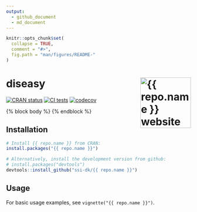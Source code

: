 ```yaml
---
output:
  - github_document
  - md_document
---
```


<!-- README.md is generated from README.Rmd. Please edit that file. -->

```r
knitr::opts_chunk$set(
  collapse = TRUE,
  comment = "#>",
  fig.path = "man/figures/README-"
)
```

# diseasy <a href="https://ssi-dk.github.io/{{ repo.name }}/"><img src="man/figures/logo.png" align="right" height="138" alt="{{ repo.name }} website" /></a>

<!-- badges: start -->

[![CRAN status](https://www.r-pkg.org/badges/version/{{ repo.name }})](https://CRAN.R-project.org/package={{ repo.name }})
[![CI tests](https://github.com/ssi-dk/{{ repo.name }}/actions/workflows/all-workflows.yaml/badge.svg)](https://github.com/ssi-dk/{{ repo.name }}/actions/workflows/all-workflows.yaml)
[![codecov](https://codecov.io/gh/ssi-dk/{{ repo.name }}/branch/main/graph/badge.svg)](https://app.codecov.io/gh/ssi-dk/{{ repo.name }})

<!-- badges: end -->

{% block body %}
{% endblock %}

## Installation
```r
# Install {{ repo.name }} from CRAN:
install.packages("{{ repo.name }}")

# Alternatively, install the development version from github:
# install.packages("devtools")
devtools::install_github("ssi-dk/{{ repo.name }}")
```

## Usage
For basic usage examples, see `vignette("{{ repo.name }}")`.
